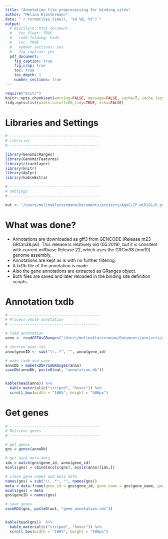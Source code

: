 ```yaml
---
title: "Annotation file preprocessing for binding sites"
author: "Melina Klostermann"
date: "`r format(Sys.time(), '%d %B, %Y')`"
output: 
  # BiocStyle::html_document:
  #   toc_float: TRUE
  #   code_folding: hide
  #   toc: TRUE
  #   number_sections: yes
  #   fig_caption: yes
  pdf_document:
    fig_caption: true
    fig_crop: true
    toc: true
    toc_depth: 1
    number_sections: true
---
```


```r
require("knitr")
knitr::opts_chunk$set(warning=FALSE, message=FALSE, cache=T, cache.lazy = FALSE)
tidy.opts=list(width.cutoff=80,tidy=TRUE, echo=FALSE)
```

# Libraries and Settings

```r
# ----------------------------------------
# libraries
# ----------------------------------------

library(GenomicRanges)
library(GenomicFeatures)
library(rtracklayer)
library(knitr)
library(dplyr)
library(kableExtra)

# ----------------------------------------
# settings
# ----------------------------------------

out <- "/Users/melinaklostermann/Documents/projects/AgoCLIP_miR181/R_github/miR181_paper/Methods/01_Annotation_preprocessing/"

```

# What was done?

- Annotations are downloaded as gff3 from GENCODE (Release m23 GRCm38.p6). This release is relatively old (05.2019), but it is consitent with current miRbase Release 22, which uses the GRCm38 (mm10) genome assembly. 
- Annotations are kept as is with no further filtering.
\newline
- A txDb file of the annotation is made.
- Also the gene annotations are extracted as GRanges object.
\newline
- Both files are saved and later reloaded in the binding site definition scripts.


# Annotation txdb

```r
# ----------------------------------------
# Process whole annotation
# ----------------------------------------

# load annotation
anno <- readGFFAsGRanges("/Users/melinaklostermann/Documents/projects/anno/gencodevM23/gencode.vM23.annotation.gff3")

# shorten gene ids
anno$geneID <- sub("\\..*", "", anno$gene_id)

# make txdb and save
annoDb = makeTxDbFromGRanges(anno)
saveDb(annoDb, paste0(out, "annotation.db"))


kable(head(anno)) %>%
  kable_material(c("striped", "hover")) %>%
  scroll_box(width = "100%", height = "500px")
```

# Get genes

```r
# ----------------------------------------
# Retrieve genes
# ----------------------------------------

# get genes
gns = genes(annoDb)

# get back meta data
idx = match(gns$gene_id, anno$gene_id)
mcols(gns) = cbind(mcols(gns), mcols(anno)[idx,])

# clean gene names and meta data
names(gns) = sub("\\..*", "", names(gns))
meta = data.frame(gene_id = gns$gene_id, gene_name = gns$gene_name, gene_type = gns$gene_type)
mcols(gns) = meta
gns$geneID = names(gns)

# save genes
saveRDS(gns, paste0(out, "gene_annotation.rds"))


kable(head(gns))  %>%
  kable_material(c("striped", "hover")) %>%
  scroll_box(width = "100%", height = "500px")
```